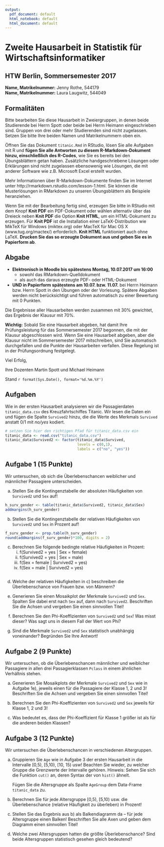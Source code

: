 ```yaml
---
output:
  pdf_document: default
  html_notebook: default
  html_document: default
---
```


# Zweite Hausarbeit in Statistik für Wirtschaftsinformatiker
## HTW Berlin, Sommersemester 2017

**Name, Matrikelnummer:** Jenny Rothe, 544179  
**Name, Matrikelnummer:** Laura Laugwitz, 544049


## Formalitäten

Bitte bearbeiten Sie diese Hausarbeit in Zweiergruppen, in denen beide Studierende bei Herrn Spott oder beide bei Herrn Heimann eingeschrieben sind. Gruppen von drei oder mehr Studierenden sind nicht zugelassen. Setzen Sie bitte Ihre beiden Namen und Matrikelnummern oben ein.


Öffnen Sie das Dokument `titanic.Rmd` in RStudio, lösen Sie alle Aufgaben mit R und **fügen Sie alle Antworten zu diesem R-Markdown-Dokument hinzu, einschließlich des R-Codes**, wie Sie es bereits bei den Übungsblättern getan haben. Zusätzliche handgeschriebene Lösungen oder Erklärungen sind nicht zugelassen ebensowenig wie Lösungen, die mit anderer Software wie z.B. Microsoft Excel erstellt wurden.

Mehr Informationen über R-Markdown-Dokumente finden Sie im Internet unter http://rmarkdown.rstudio.com/lesson-1.html. Sie können die Musterlösungen in RMarkdown zu unseren Übungsblättern als Beispiele heranziehen.

Wenn Sie mit der Bearbeitung fertig sind, erzeugen Sie bitte in RStudio mit dem Knopf **Knit PDF** ein PDF-Dokument oder wählen alternativ über das Dreieck neben **Knit PDF** die Option **Knit HTML**, um ein HTML-Dokument zu erzeugen. Für **Knit PDF** ist die Installation einer LaTeX-Distribution wie MikTeX für Windows (miktex.org) oder MacTeX für Mac OS X (www.tug.org/mactex/) erforderlich. **Knit HTML** funktioniert auch ohne LaTeX. **Drucken Sie das so erzeugte Dokument aus und geben Sie es in Papierform ab**.

## Abgabe

* **Elektronisch in Moodle bis spätestens Montag, 10.07.2017 um 16:00**
    * sowohl das RMarkdown-Quelldokument
    * als auch das daraus erzeugte PDF- oder HTML-Dokument  
* **UND in Papierform spätestens am 10.07. bzw. 11.07.** bei Herrn Heimann bzw. Herrn Spott in den Übungen oder der Vorlesung. Spätere Abgaben werden nicht berücksichtigt und führen automatisch zu einer Bewertung mit 0 Punkten. 

Die Ergebnisse aller Hausarbeiten werden zusammen mit 30% gewichtet, das Ergebnis der Klausur mit 70%. 

**Wichtig:** Sobald Sie eine Hausarbeit abgeben, hat damit Ihre Prüfungsleistung für das Sommersemester 2017 begonnen, die mit der Klausur abgeschlossen wird. Wenn Sie eine Hausarbeit abgeben, aber die Klausur nicht im Sommersemester 2017 mitschreiben, sind Sie automatisch durchgefallen und die Punkte der Hausarbeiten verfallen. Diese Regelung ist in der Prüfungsordnung festgelegt.

Viel Erfolg, 

Ihre Dozenten Martin Spott und Michael Heimann

Stand `r format(Sys.Date(), format='%d.%m.%Y')`

\newpage

## Aufgaben

Wie in der ersten Hausarbeit analysieren wir die Passagierdaten `titanic_data.csv` des Kreuzfahrtschiffes Titanic. Wir lesen die Daten ein und fügen die Spalte `Survived2` hinzu, die die Werte des Merkmals `Survived` anstatt 0/1 mit *no/yes* kodiert.

```r
# setzen Sie hier den richtigen Pfad für titanic_data.csv ein
titanic_data <- read.csv("titanic_data.csv")
titanic_data$Survived2 <- factor(titanic_data$Survived, 
                                 levels = c(0,1),
                                 labels = c("no", "yes"))
```


## Aufgabe 1 (15 Punkte)

Wir untersuchen, ob sich die Überlebenschancen weiblicher und männlicher Passagiere unterscheiden. 

a) Stellen Sie die Kontingenztabelle der absoluten Häufigkeiten von `Survived2` und `Sex` auf!

```r
h_surv_gender <- table(titanic_data$Survived2, titanic_data$Sex)
addmargins(h_surv_gender)
```


b) Stellen Sie die Kontingenztabelle der relativen Häufigkeiten von `Survived2` und `Sex` in Prozent auf!

```r
f_surv_gender <- prop.table(h_surv_gender)
round(addmargins(f_surv_gender)*100, digits = 2)
```


c) Berechnen Sie folgende bedingte relative Häufigkeiten in Prozent:
    i) f(Survived2 = yes | Sex = female)
    ii) f(Survived2 = yes | Sex = male)
    iii) f(Sex = female | Survived2 = yes)
    iv) f(Sex = male | Survived2 = yes)
    
    
```r

```

    
d) Welche der relativen Häufigkeiten in c) beschreiben die Überlebenschance von Frauen bzw. von Männern?

e) Generieren Sie einen Mosaikplot der Merkmale `Survived2` und `Sex`. Spalten Sie dabei erst nach `Sex` auf, dann nach `Survived2`. Beschriften Sie die Achsen und vergeben Sie einen sinnvollen Titel! 

f) Berechnen Sie den Phi-Koeffizienten von `Survived2` und `Sex`! Was misst dieser? Was sagt uns in diesem Fall der Wert von Phi?

g) Sind die Merkmale `Survived2` und `Sex` statistisch unabhängig voneinander? Begründen Sie Ihre Antwort!


## Aufgabe 2 (9 Punkte)

Wir untersuchen, ob die Überlebenschancen männlicher und weiblicher Passagiere in allen drei Passagierklassen `Pclass` in einem ähnlichen Verhältnis stehen. 

a) Generieren Sie Mosaikplots der Merkmale `Survived2` und `Sex` wie in Aufgabe 1e), jeweils einen für die Passagiere der Klasse 1, 2 und 3! Beschriften Sie die Achsen und vergeben Sie einen sinnvollen Titel!

b) Berechnen Sie den Phi-Koeffizienten von `Survived2` und `Sex` jeweils für Klasse 1, 2 und 3! 

c) Was bedeutet es, dass der Phi-Koeffizient für Klasse 1 größer ist als für die anderen beiden Klassen?

## Aufgabe 3 (12 Punkte)

Wir untersuchen die Überlebenschancen in verschiedenen Altergruppen. 

a) Gruppieren Sie `Age` wie in Aufgabe 3 der ersten Hausarbeit in die Intervalle [0,5), [5,10), [10, 15) usw! Beachten Sie wieder, zu welcher Gruppe die Grenzwerte der Intervalle gehören. Hinweis: Sehen Sie sich die Funktion `cut()` an, deren Syntax der von `hist()` ähnelt.

    Fügen Sie die Altersgruppe als Spalte `AgeGroup` dem Data-Frame `titanic_data` zu.  

b) Berechnen Sie für jede Altersgruppe [0,5), [5,10) usw. die Überlebenschance (relative Häufigkeit zu überleben) in Prozent! 

c) Stellen Sie das Ergebnis aus b) als Balkendiagramm da -- für jede Altersgruppe einen Balken! Beschriften Sie alle Axen und geben dem Diagramm einen sinnvollen Titel!

d) Welche zwei Altersgruppen hatten die größte Überlebenschance? Sind beide Altersgruppen statistisch gesehen gleich bedeutend?

